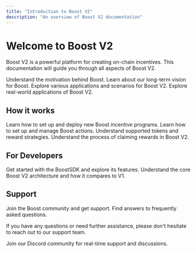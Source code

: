 ```yaml
---
title: "Introduction to Boost V2"
description: "An overview of Boost V2 documentation"
---
```



<UnderConstruction />

# Welcome to Boost V2

Boost V2 is a powerful platform for creating on-chain incentives. This documentation will guide you through all aspects of Boost V2.

<CardGroup cols={2}>
  <Card title="Why we built Boost" icon="lightbulb" color="#43e661" href="/v2/documentation/overview/why-we-built-boost">
    Understand the motivation behind Boost.
  </Card>
  
  <Card title="Vision of Boost" icon="eye" color="#43e661" href="/v2/documentation/overview/vision-of-boost">
    Learn about our long-term vision for Boost.
  </Card>
  
  <Card title="Use Cases" icon="list-check" color="#43e661" href="/v2/documentation/overview/use-cases">
    Explore various applications and scenarios for Boost V2.
  </Card>

  <Card title="Case Studies" icon="microscope" color="#43e661" href="/v2/documentation/overview/case-studies">
    Explore real-world applications of Boost V2.
  </Card>
</CardGroup>

## How it works

<CardGroup cols={2}>
  <Card title="Deploying Boosts" icon="rocket" color="#43e661" href="/v2/documentation/how-it-works/deploying-boosts">
    Learn how to set up and deploy new Boost incentive programs.
  </Card>
  
  <Card title="Action Selection" icon="code" color="#43e661" href="/v2/documentation/action-creation/introduction">
    Learn how to set up and manage Boost actions.
  </Card>
  
  <Card title="Reward Selection" icon="coins" color="#43e661" href="/v2/documentation/reward-selection/tokens-supported">
    Understand supported tokens and reward strategies.
  </Card>
  
  <Card title="Claiming Rewards" icon="gift" color="#43e661" href="/v2/documentation/how-it-works/claiming-rewards">
    Understand the process of claiming rewards in Boost V2.
  </Card>
</CardGroup>

## For Developers

<CardGroup cols={2}>
  <Card title="Building with BoostSDK" icon="toolbox" color="#43e661" href="/v2/boost-sdk/overview">
    Get started with the BoostSDK and explore its features.
  </Card>
  
  <Card title="Architecture" icon="sitemap" color="#43e661" href="/v2/documentation/architecture/core-boost-v2">
    Understand the core Boost V2 architecture and how it compares to V1.
  </Card>
</CardGroup>

## Support

<CardGroup cols={2}>
  <Card title="Community and Support" icon="users" color="#43e661" href="/v2/documentation/support/joining-boost-community">
    Join the Boost community and get support.
  </Card>
  
  <Card title="FAQs" icon="question" color="#43e661" href="/v2/documentation/support/faqs">
    Find answers to frequently asked questions.
  </Card>
</CardGroup>

If you have any questions or need further assistance, please don't hesitate to reach out to our support team.

<Card title="Need Help?" icon="discord" color="#43e661" href="https://discord.gg/gdu3EpeqsD">
  Join our Discord community for real-time support and discussions.
</Card>